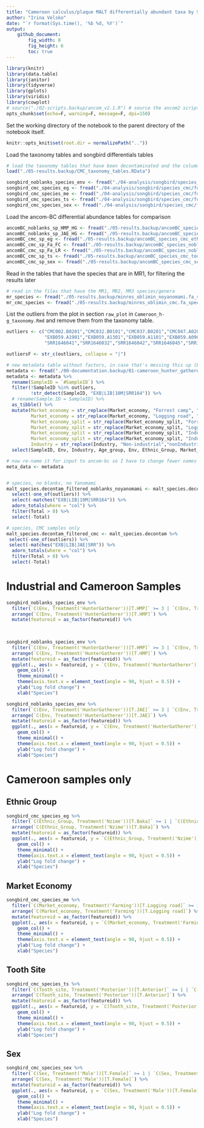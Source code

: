 ```yaml
---
title: "Cameroon calculus/plaque MALT differentially abundant taxa by Songbird"
author: "Irina Velsko"
date: "`r format(Sys.time(), '%b %d, %Y')`"
output:
    github_document:
        fig_width: 8
        fig_height: 6
        toc: true
---
```


```r
library(knitr)
library(data.table)
library(janitor)
library(tidyverse)
library(gplots)
library(viridis)
library(cowplot)
# source("./02-scripts.backup/ancom_v2.1.R") # source the ancom2 script to be able to use it here
opts_chunk$set(echo=F, warning=F, message=F, dpi=150)
```

Set the working directory of the notebook to the parent directory of the 
notebook itself.  

```r
knitr::opts_knit$set(root.dir = normalizePath(".."))

```

Load the taxonomy tables and songbird differentials tables
```r

# load the taxonomy tables that have been decontaminated and the column headers are cleaned up
load("./05-results.backup/CMC_taxonomy_tables.RData")

songbird_noblanks_species_env <- fread("./04-analysis/songbird/species_noblanks/form1/differentials.tsv")
songbird_cmc_species_eg <- fread("./04-analysis/songbird/species_cmc/form1/differentials.tsv")
songbird_cmc_species_me <- fread("./04-analysis/songbird/species_cmc/form2/differentials.tsv")
songbird_cmc_species_ts <- fread("./04-analysis/songbird/species_cmc/form3/differentials.tsv")
songbird_cmc_species_sex <- fread("./04-analysis/songbird/species_cmc/form4/differentials.tsv")

```

Load the ancom-BC differential abundance tables for comparison
```r

ancomBC_noblanks_sp_HMP_HG <- fread("./05-results.backup/ancomBC_species_noblanks_HMP_HG.tsv")
ancomBC_noblanks_sp_JAE_HG <- fread("./05-results.backup/ancomBC_species_noblanks_JAE_HG.tsv")
ancomBC_cmc_sp_eg <- fread("./05-results.backup/ancomBC_species_cmc_ethnicgroup.tsv")
ancomBC_cmc_sp_Fa_FC <- fread("./05-results.backup/ancomBC_species_noblanks_FA_FC.tsv")
ancomBC_cmc_sp_Fa_LR <- fread("./05-results.backup/ancomBC_species_noblanks_FA_LR.tsv")
ancomBC_cmc_sp_ts <- fread("./05-results.backup/ancomBC_species_cmc_toothsite.tsv")
ancomBC_cmc_sp_sex <- fread("./05-results.backup/ancomBC_species_cmc_sex.tsv")

```


Read in the tables that have the species that are in MR1, for filtering the results later
```r
# read in the files that have the MR1, MR2, MR3 species/genera
mr_species <- fread("./05-results.backup/minres_oblimin_noyanomami.fa_species.tsv")
mr_cmc_species <- fread("./05-results.backup/minres_oblimin_cmc.fa_species.tsv")

```


List the outliers from the plot in section `raw_plot` in `Cameroon_h-g_taxonomy.Rmd` and remove them from the taxonomy table. 
```r
outliers <- c("CMC002.B0201","CMC032.B0101","CMC037.B0201","CMC047.A0201",
              "EXB059.A1901","EXB059.A1301","EXB059.A1101","EXB059.A0901",
              "SRR1646041","SRR1646032","SRR1646042","SRR1646045","SRR1646030","SRR1646047")

outliersF <- str_c(outliers, collapse = "|")

```


```r
# new metadata table without factors, in case that's messing this up (Baka isn't appearing)
metadata <- fread("./00-documentation.backup/01-cameroon_hunter_gatherer_metadata.tsv")
metadata <- metadata %>%
  rename(SampleID = `#SampleID`) %>%
  filter(!SampleID %in% outliers,
         !str_detect(SampleID, "EXB|LIB|10M|SRR164")) %>%
  # rename(Sample.ID = SampleID) %>%
  as_tibble() %>%
  mutate(Market_economy = str_replace(Market_economy, "Forrest camp", "ForrestCamp"),
         Market_economy = str_replace(Market_economy, "Logging road", "LoggingRoad"),
         Market_economy_split = str_replace(Market_economy_split, "Forrest camp", "ForrestCamp"),
         Market_economy_split = str_replace(Market_economy_split, "Logging road", "LoggingRoad"),
         Market_economy_split = str_replace(Market_economy_split, "Industrial calculus", "IndustrialCalculus"),
         Market_economy_split = str_replace(Market_economy_split, "Industrial plaque", "IndustrialPlaque"),
         Industry = str_replace(Industry, "Non-industrial","nonIndustrial")) %>%
  select(SampleID, Env, Industry, Age_group, Env, Ethnic_Group, Market_economy, Market_economy_split, Sex, Tooth_site, Village)

# now re-name it for input to ancom-bc so I have to change fewer names
meta_data <- metadata


# species, no blanks, no Yanomami
malt_species.decontam_filtered_noblanks_noyanomami <- malt_species.decontam %>%
  select(-one_of(outliers)) %>%
  select(-matches("EXB|LIB|10M|SRR164")) %>%
  adorn_totals(where = "col") %>%
  filter(Total > 0) %>%
  select(-Total)

# species, CMC samples only
malt_species.decontam_filtered_cmc <- malt_species.decontam %>%
 select(-one_of(outliers)) %>%
 select(-matches("EXB|LIB|JAE|SRR")) %>%
  adorn_totals(where = "col") %>%
  filter(Total > 0) %>%
  select(-Total)

```

# Industrial and Cameroon Samples
```r
songbird_noblanks_species_env %>%
  filter(`C(Env, Treatment('HunterGatherer'))[T.HMP]` >= 3 | `C(Env, Treatment('HunterGatherer'))[T.HMP]` <= -3) %>%
  arrange(`C(Env, Treatment('HunterGatherer'))[T.HMP]`) %>%
  mutate(featureid = as_factor(featureid)) %>%
  
  
```



```r

songbird_noblanks_species_env %>%
  filter(`C(Env, Treatment('HunterGatherer'))[T.HMP]` >= 3 | `C(Env, Treatment('HunterGatherer'))[T.HMP]` <= -3) %>%
  arrange(`C(Env, Treatment('HunterGatherer'))[T.HMP]`) %>%
  mutate(featureid = as_factor(featureid)) %>%
  ggplot(., aes(x = featureid, y = `C(Env, Treatment('HunterGatherer'))[T.HMP]`)) +
    geom_col() +
    theme_minimal() +
    theme(axis.text.x = element_text(angle = 90, hjust = 0.5)) +
    ylab("Log fold change") +
    xlab("Species")

songbird_noblanks_species_env %>%
  filter(`C(Env, Treatment('HunterGatherer'))[T.JAE]` >= 3 | `C(Env, Treatment('HunterGatherer'))[T.JAE]` <= -3) %>%
  arrange(`C(Env, Treatment('HunterGatherer'))[T.JAE]`) %>%
  mutate(featureid = as_factor(featureid)) %>%
  ggplot(., aes(x = featureid, y = `C(Env, Treatment('HunterGatherer'))[T.JAE]`)) +
    geom_col() +
    theme_minimal() +
    theme(axis.text.x = element_text(angle = 90, hjust = 0.5)) +
    ylab("Log fold change") +
    xlab("Species")

```

# Cameroon samples only

## Ethnic Group
```r

songbird_cmc_species_eg %>%
  filter(`C(Ethnic_Group, Treatment('Nzime'))[T.Baka]` >= 1 | `C(Ethnic_Group, Treatment('Nzime'))[T.Baka]` <= -1) %>%
  arrange(`C(Ethnic_Group, Treatment('Nzime'))[T.Baka]`) %>%
  mutate(featureid = as_factor(featureid)) %>%
  ggplot(., aes(x = featureid, y = `C(Ethnic_Group, Treatment('Nzime'))[T.Baka]`)) +
    geom_col() +
    theme_minimal() +
    theme(axis.text.x = element_text(angle = 90, hjust = 0.5)) +
    ylab("Log fold change") +
    xlab("Species")


```


## Market Economy
```r

songbird_cmc_species_me %>%
  filter(`C(Market_economy, Treatment('Farming'))[T.Logging road]` >= 1 | `C(Market_economy, Treatment('Farming'))[T.Logging road]` <= -1) %>%
  arrange(`C(Market_economy, Treatment('Farming'))[T.Logging road]`) %>%
  mutate(featureid = as_factor(featureid)) %>%
  ggplot(., aes(x = featureid, y = `C(Market_economy, Treatment('Farming'))[T.Logging road]`)) +
    geom_col() +
    theme_minimal() +
    theme(axis.text.x = element_text(angle = 90, hjust = 0.5)) +
    ylab("Log fold change") +
    xlab("Species")


```


## Tooth Site
```r

songbird_cmc_species_ts %>%
  filter(`C(Tooth_site, Treatment('Posterior'))[T.Anterior]` >= 1 | `C(Tooth_site, Treatment('Posterior'))[T.Anterior]` <= -1) %>%
  arrange(`C(Tooth_site, Treatment('Posterior'))[T.Anterior]`) %>%
  mutate(featureid = as_factor(featureid)) %>%
  ggplot(., aes(x = featureid, y = `C(Tooth_site, Treatment('Posterior'))[T.Anterior]`)) +
    geom_col() +
    theme_minimal() +
    theme(axis.text.x = element_text(angle = 90, hjust = 0.5)) +
    ylab("Log fold change") +
    xlab("Species")


```



## Sex
```r

songbird_cmc_species_sex %>%
  filter(`C(Sex, Treatment('Male'))[T.Female]` >= 1 | `C(Sex, Treatment('Male'))[T.Female]` <= -1) %>%
  arrange(`C(Sex, Treatment('Male'))[T.Female]`) %>%
  mutate(featureid = as_factor(featureid)) %>%
  ggplot(., aes(x = featureid, y = `C(Sex, Treatment('Male'))[T.Female]`)) +
    geom_col() +
    theme_minimal() +
    theme(axis.text.x = element_text(angle = 90, hjust = 0.5)) +
    ylab("Log fold change") +
    xlab("Species")


```










































